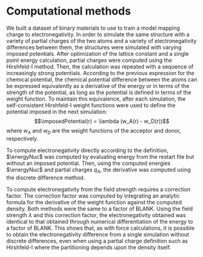 # Computational methods

We built a dataset of binary materials to use to train a model mapping charge to electronegativity.
In order to simulate the same structure with a variety of partial charges of the two atoms and a variety of electronegativity differences between them, the structures were simulated with varying imposed potentials.
After optimization of the lattice constant and a single point energy calculation, partial charges were computed using the Hirshfeld-I method.
Then, the calculation was repeated with a sequence of increasingly strong potentials.
According to the previous expression for the chemical potential, the chemical potential difference between the atoms can be expressed equivalently as a derivative of the energy or in terms of the strength of the potential, as long as the potential is defined in terms of the weight function.
To maintain this equivalence, after each simulation, the self-consistent Hirshfeld-I weight functions were used to define the potential imposed in the next simulation:
$$\imposedPotential(r) = \lambda (w_A(r) - w_D(r))$$
where $w_A$ and $w_D$ are the weight functions of the acceptor and donor, respectively.

To compute electronegativity directly according to the definition, $\energyNuc$ was computed by evaluating energy from the restart file but without an imposed potential.
Then, using the computed energies $\energyNuc$ and partial charges $q_A$, the derivative was computed using the discrete difference method.

To compute electronegativity from the field strength requires a correction factor.
The correction factor was computed by integrating an analytic formula for the derivative of the weight function against the computed density.
Both methods were the same to a factor of BLANK.
Using the field strength $\lambda$ and this correction factor, the electronegativity obtained was identical to that obtained through numerical differentiation of the energy to a factor of BLANK.
This shows that, as with force calculations, it is possible to obtain the electronegativity difference from a single simulation without discrete differences, even when using a partial charge definition such as Hirshfeld-I where the partitioning depends upon the density itself.